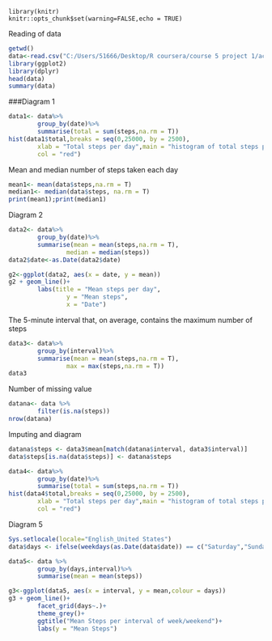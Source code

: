 ```global
library(knitr)
knitr::opts_chunk$set(warning=FALSE,echo = TRUE)
```
Reading of data
```r
getwd()
data<-read.csv("C:/Users/51666/Desktop/R coursera/course 5 project 1/activity.csv")
library(ggplot2)
library(dplyr)
head(data)
summary(data)
```
###Diagram 1 
```r
data1<- data%>%
        group_by(date)%>%
        summarise(total = sum(steps,na.rm = T))
hist(data1$total,breaks = seq(0,25000, by = 2500),
        xlab = "Total steps per day",main = "histogram of total steps per day",
        col = "red")
```

Mean and median number of steps taken each day
```r
mean1<- mean(data$steps,na.rm = T)
median1<- median(data$steps, na.rm = T)
print(mean1);print(median1)
```
  

Diagram 2 
```r
data2<- data%>%
        group_by(date)%>%
        summarise(mean = mean(steps,na.rm = T),
                median = median(steps))
data2$date<-as.Date(data2$date)

g2<-ggplot(data2, aes(x = date, y = mean))
g2 + geom_line()+
        labs(title = "Mean steps per day",
                y = "Mean steps",
                x = "Date")
```

The 5-minute interval that, on average, contains the maximum number of steps

```r
data3<- data%>%
        group_by(interval)%>%
        summarise(mean = mean(steps,na.rm = T),
                max = max(steps,na.rm = T))
data3
```

Number of missing value

```r
datana<- data %>%
        filter(is.na(steps))
nrow(datana)
```

Imputing and diagram
```r
datana$steps <- data3$mean[match(datana$interval, data3$interval)]
data$steps[is.na(data$steps)] <- datana$steps

data4<- data%>%
        group_by(date)%>%
        summarise(total = sum(steps,na.rm = T))
hist(data4$total,breaks = seq(0,25000, by = 2500),
        xlab = "Total steps per day",main = "histogram of total steps per day",
        col = "red")
```

Diagram 5
```r
Sys.setlocale(locale="English_United States") 
data$days <- ifelse(weekdays(as.Date(data$date)) == c("Saturday","Sunday"),"weekends","weekdays")

data5<- data %>%
        group_by(days,interval)%>%
        summarise(mean = mean(steps))

g3<-ggplot(data5, aes(x = interval, y = mean,colour = days))
g3 + geom_line()+
        facet_grid(days~.)+
        theme_grey()+
        ggtitle("Mean Steps per interval of week/weekend")+
        labs(y = "Mean Steps")
```


